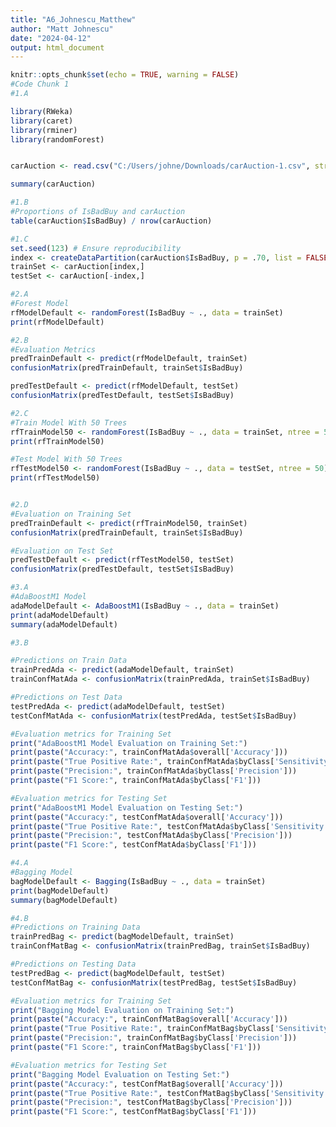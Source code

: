 ---
title: "A6_Johnescu_Matthew"
author: "Matt Johnescu"
date: "2024-04-12"
output: html_document
---

```{r setup, include=TRUE}
knitr::opts_chunk$set(echo = TRUE, warning = FALSE)
#Code Chunk 1
#1.A

library(RWeka)
library(caret)
library(rminer)
library(randomForest)


carAuction <- read.csv("C:/Users/johne/Downloads/carAuction-1.csv", stringsAsFactors = TRUE)

summary(carAuction)

#1.B
#Proportions of IsBadBuy and carAuction
table(carAuction$IsBadBuy) / nrow(carAuction)

#1.C
set.seed(123) # Ensure reproducibility
index <- createDataPartition(carAuction$IsBadBuy, p = .70, list = FALSE)
trainSet <- carAuction[index,]
testSet <- carAuction[-index,]
```


```{r}
#2.A
#Forest Model
rfModelDefault <- randomForest(IsBadBuy ~ ., data = trainSet)
print(rfModelDefault)

#2.B
#Evaluation Metrics
predTrainDefault <- predict(rfModelDefault, trainSet)
confusionMatrix(predTrainDefault, trainSet$IsBadBuy)

predTestDefault <- predict(rfModelDefault, testSet)
confusionMatrix(predTestDefault, testSet$IsBadBuy)

#2.C
#Train Model With 50 Trees
rfTrainModel50 <- randomForest(IsBadBuy ~ ., data = trainSet, ntree = 50)
print(rfTrainModel50)

#Test Model With 50 Trees
rfTestModel50 <- randomForest(IsBadBuy ~ ., data = testSet, ntree = 50)
print(rfTestModel50)


#2.D
#Evaluation on Training Set
predTrainDefault <- predict(rfTrainModel50, trainSet)
confusionMatrix(predTrainDefault, trainSet$IsBadBuy)

#Evaluation on Test Set
predTestDefault <- predict(rfTestModel50, testSet)
confusionMatrix(predTestDefault, testSet$IsBadBuy)


```



```{r}
#3.A
#AdaBoostM1 Model
adaModelDefault <- AdaBoostM1(IsBadBuy ~ ., data = trainSet)
print(adaModelDefault)
summary(adaModelDefault)

#3.B

#Predictions on Train Data
trainPredAda <- predict(adaModelDefault, trainSet)
trainConfMatAda <- confusionMatrix(trainPredAda, trainSet$IsBadBuy)

#Predictions on Test Data
testPredAda <- predict(adaModelDefault, testSet)
testConfMatAda <- confusionMatrix(testPredAda, testSet$IsBadBuy)

#Evaluation metrics for Training Set
print("AdaBoostM1 Model Evaluation on Training Set:")
print(paste("Accuracy:", trainConfMatAda$overall['Accuracy']))
print(paste("True Positive Rate:", trainConfMatAda$byClass['Sensitivity']))
print(paste("Precision:", trainConfMatAda$byClass['Precision']))
print(paste("F1 Score:", trainConfMatAda$byClass['F1']))

#Evaluation metrics for Testing Set
print("AdaBoostM1 Model Evaluation on Testing Set:")
print(paste("Accuracy:", testConfMatAda$overall['Accuracy']))
print(paste("True Positive Rate:", testConfMatAda$byClass['Sensitivity']))
print(paste("Precision:", testConfMatAda$byClass['Precision']))
print(paste("F1 Score:", testConfMatAda$byClass['F1']))
```


```{r}
#4.A
#Bagging Model
bagModelDefault <- Bagging(IsBadBuy ~ ., data = trainSet)
print(bagModelDefault)
summary(bagModelDefault)

#4.B
#Predictions on Training Data
trainPredBag <- predict(bagModelDefault, trainSet)
trainConfMatBag <- confusionMatrix(trainPredBag, trainSet$IsBadBuy)

#Predictions on Testing Data
testPredBag <- predict(bagModelDefault, testSet)
testConfMatBag <- confusionMatrix(testPredBag, testSet$IsBadBuy)

#Evaluation metrics for Training Set
print("Bagging Model Evaluation on Training Set:")
print(paste("Accuracy:", trainConfMatBag$overall['Accuracy']))
print(paste("True Positive Rate:", trainConfMatBag$byClass['Sensitivity']))
print(paste("Precision:", trainConfMatBag$byClass['Precision']))
print(paste("F1 Score:", trainConfMatBag$byClass['F1']))

#Evaluation metrics for Testing Set
print("Bagging Model Evaluation on Testing Set:")
print(paste("Accuracy:", testConfMatBag$overall['Accuracy']))
print(paste("True Positive Rate:", testConfMatBag$byClass['Sensitivity']))
print(paste("Precision:", testConfMatBag$byClass['Precision']))
print(paste("F1 Score:", testConfMatBag$byClass['F1']))
```





